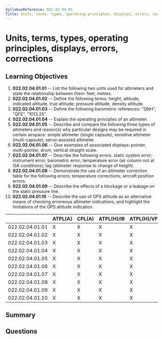 ```yaml
---
SyllabusReference: 022.02.04.01
Title: Units, terms, types, operating principles, displays, errors, corrections
---
```


# Units, terms, types, operating principles, displays, errors, corrections

## Learning Objectives

1. **022.02.04.01.01** -- List the following two units used for altimeters and
   state the relationship between them: feet; metres.
2. **022.02.04.01.02** -- Define the following terms: height, altitude; indicated
   altitude, true altitude; pressure altitude, density altitude.
3. **022.02.04.01.03** -- Define the following barometric references: "QNH",
   "QFE", "1013.25".
4. **022.02.04.01.04** -- Explain the operating principles of an altimeter.
5. **022.02.04.01.05** -- Describe and compare the following three types of
   altimeters and reason(s) why particular designs may be required in certain
   airspace: simple altimeter (single capsule); sensitive altimeter
   (multi-capsule); servo-assisted altimeter.
6. **022.02.04.01.06** -- Give examples of associated displays: pointer,
   multi-pointer, drum, vertical straight scale.
7. **022.02.04.01.07** -- Describe the following errors: static system error;
   instrument error; barometric error; temperature error (air column not at ISA
   conditions); lag (altimeter response to change of height).
8. **022.02.04.01.08** -- Demonstrate the use of an altimeter correction table for
   the following errors: temperature corrections; aircraft position errors.
9. **022.02.04.01.09** -- Describe the effects of a blockage or a leakage on the
   static pressure line.
10. **022.02.04.01.10** -- Describe the use of GPS altitude as an alternative
    means of checking erroneous altimeter indications, and highlight the
    limitations of the GPS altitude indication.

|                 | ATPL(A) | CPL(A) | ATPL(H)/IR | ATPL(H)/VFR | CPL(H) | IR  | CBIR(A) |
| --------------- | ------- | ------ | ---------- | ----------- | ------ | --- | ------- |
| 022.02.04.01.01 | X       | X      | X          | X           | X      | X   |         |
| 022.02.04.01.02 | X       | X      | X          | X           | X      | X   | X       |
| 022.02.04.01.03 | X       | X      | X          | X           | X      | X   | X       |
| 022.02.04.01.04 | X       | X      | X          | X           | X      | X   | X       |
| 022.02.04.01.05 | X       | X      | X          | X           | X      | X   | X       |
| 022.02.04.01.06 | X       | X      | X          | X           | X      | X   | X       |
| 022.02.04.01.07 | X       | X      | X          | X           | X      | X   | X       |
| 022.02.04.01.08 | X       | X      | X          | X           | X      | X   | X       |
| 022.02.04.01.09 | X       | X      | X          | X           | X      | X   | X       |
| 022.02.04.01.10 | X       | X      | X          | X           | X      | X   | X       |

## Summary

## Questions
